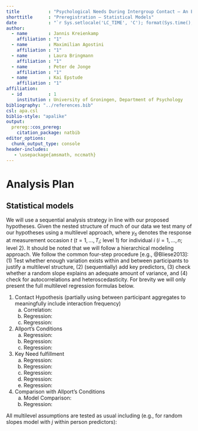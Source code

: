 ```yaml
---
title           : "Psychological Needs During Intergroup Contact — An Extensive Longitudinal Study (Young Medical Professionals Sample)"
shorttitle      : "Preregistration — Statistical Models"
date            : "`r Sys.setlocale('LC_TIME', 'C'); format(Sys.time(), '%d\\\\. %B %Y')`"
author: 
  - name        : Jannis Kreienkamp
    affiliation : "1"
  - name        : Maximilian Agostini
    affiliation : "1"
  - name        : Laura Bringmann
    affiliation : "1"
  - name        : Peter de Jonge
    affiliation : "1"
  - name        : Kai Epstude
    affiliation : "1"
affiliation:
  - id          : 1
    institution : University of Groningen, Department of Psychology
bibliography: "../references.bib"
csl: apa.csl
biblio-style: "apalike" 
output: 
  prereg::cos_prereg:
    citation_package: natbib
editor_options: 
  chunk_output_type: console
header-includes:
   - \usepackage{amsmath, nccmath}
---
```


# Analysis Plan
<!-- You may describe one or more confirmatory analysis in this preregistration. Please remember that all analyses specified below must be reported in the final article, and any additional analyses must be noted as exploratory or hypothesis generating.

A confirmatory analysis plan must state up front which variables are predictors (independent) and which are the outcomes (dependent), otherwise it is an exploratory analysis. You are allowed to describe any exploratory work here, but a clear confirmatory analysis is required. -->


## Statistical models
<!-- What statistical model will you use to test each hypothesis? Please include the type of model (e.g. ANOVA, multiple regression, SEM, etc) and the specification of the model (this includes each variable that will be included as predictors, outcomes, or covariates). Please specify any interactions, subgroup analyses, pairwise or complex contrasts, or follow-up tests from omnibus tests. If you plan on using any positive controls, negative controls, or manipulation checks you may mention that here. Remember that any test not included here must be noted as an exploratory test in your final article.

This is perhaps the most important and most complicated question within the preregistration. As with all of the other questions, the key is to provide a specific recipe for analyzing the collected data. Ask yourself: is enough detail provided to run the same analysis again with the information provided by the user? Be aware for instances where the statistical models appear specific, but actually leave openings for the precise test. See the following examples:

- If someone specifies a 2x3 ANOVA with both factors within subjects, there is still flexibility with the various types of ANOVAs that could be run. Either a repeated measures ANOVA (RMANOVA) or a multivariate ANOVA (MANOVA) could be used for that design, which are two different tests. 
- If you are going to perform a sequential analysis and check after 50, 100, and 150 samples, you must also specify the p-values you’ll test against at those three points.

Example:  We will use a one-way between subjects ANOVA to analyze our results. The manipulated, categorical independent variable is 'sugar' whereas the dependent variable is our taste index. -->

We will use a sequential analysis strategy in line with our proposed hypotheses. Given the nested structure of much of our data we test many of our hypotheses using a multilevel approach, where $y_{ti}$ denotes the response at measurement occasion $t$ ($t = 1, ...,T_i$; level 1) for individual $i$ ($i = 1, ..., n$; level 2). It should be noted that we will follow a hierarchical modeling approach. We follow the common four-step procedure [e.g., @Bliese2013]: (1) Test whether enough variation exists within and between participants to justify a multilevel structure, (2) (sequentially) add key predictors, (3) check whether a random slope explains an adequate amount of variance, and (4) check for autocorrelations and heteroscedasticity. For brevity we will only present the full multilevel regression formulas below.

\setlength{\abovedisplayskip}{0pt}
\setlength{\belowdisplayskip}{0pt}
\setlength{\abovedisplayshortskip}{0pt}
\setlength{\belowdisplayshortskip}{0pt}

1. Contact Hypothesis (partially using between participant aggregates to meaningfully include interaction frequency)
    a. Correlation:
      \begin{fleqn}[\parindent] 
        \begin{equation}
          r_{ContactFreq, Attitude} \neq 0
        \end{equation}
      \end{fleqn}
    a. Regression:
        <!-- 
          Explanation: 
          - 'fleqn' aligns whole math left 
          - 'equation' adds number
          - 'split' aligns after level header
          - 'aligned[t]' aligns after equal sign
        -->
        \begin{fleqn}[\parindent] 
        \begin{equation}
          \begin{split}
            \textrm{Level 1:} &
              \begin{aligned}[t]
                \ Attitude_{ti} =  &\ \beta_{0i} + \beta_{1i}OutgroupInteraction_{ti} + \\
                                   &\ \beta_{2i}NonOutgroupInteraction_{ti} + e_{ti}
              \end{aligned} \\
            \textrm{Level 2:} &\ \beta_{0i} = \gamma_{00} + u_{0i} \\
                              &\ \beta_{1i} = \gamma_{10} + u_{1i} \\
                              &\ \beta_{2i} = \gamma_{20} + u_{2i}
          \end{split} 
        \end{equation}
        \end{fleqn}
    a. Regression: 
      \begin{fleqn}[\parindent] 
        \begin{equation}
          Attitude = ContactFreq \times AverageQual
        \end{equation}
      \end{fleqn}
1. Allport's Conditions
    a. Regression:
        \begin{fleqn}[\parindent]
          \begin{equation} \label{eq:SlopesAttAllport}
            \begin{split}
                \textrm{Level 1:} &\ Attitude_{ti} = \beta_{0i} + \beta_{1i}AllportConditions_{ti} + e_{ti}\\
                \textrm{Level 2:} &\ \beta_{0i} = \gamma_{00} + u_{0i} \\
                                  &\ \beta_{1i} = \gamma_{10} + u_{1i}
            \end{split}
          \end{equation}
        \end{fleqn}
    a. Regression:
        \begin{fleqn}[\parindent]
          \begin{equation} \label{eq:SlopesQualAllport}
            \begin{split}
                \textrm{Level 1:} &\ InteractionQuality_{ti} = \beta_{0i} + \beta_{1i}AllportConditions_{ti} + e_{ti}\\
                \textrm{Level 2:} &\ \beta_{0i} = \gamma_{00} + u_{0i} \\
                                  &\ \beta_{1i} = \gamma_{10} + u_{1i}
            \end{split}
          \end{equation}
        \end{fleqn}
    a. Regression:
        \begin{fleqn}[\parindent]
          \begin{equation} \label{eq:SlopesAttAllportQual}
            \begin{split}
              \textrm{Level 1:} &
                \begin{aligned}[t]
                  \ Attitude_{ti} =  &\ \beta_{0i} + \beta_{1i}AllportConditions_{ti} + \\
                                     &\ \beta_{2i}InteractionQuality_{ti} + e_{ti}
                \end{aligned} \\
              \textrm{Level 2:} &\ \beta_{0i} = \gamma_{00} + u_{0i} \\
                                &\ \beta_{1i} = \gamma_{10} + u_{1i} \\
                                &\ \beta_{2i} = \gamma_{20} + u_{2i}
            \end{split} 
          \end{equation}
        \end{fleqn}  
1. Key Need fulfillment
    a. Regression: 
        \begin{fleqn}[\parindent]
          \begin{equation} \label{eq:SlopesAttCore}
            \begin{split}
                \textrm{Level 1:} &\ Attitude_{ti} = \beta_{0i} + \beta_{1i}KeyNeedFulfill_{ti} + e_{ti}\\
                \textrm{Level 2:} &\ \beta_{0i} = \gamma_{00} + u_{0i} \\
                                  &\ \beta_{1i} = \gamma_{10} + u_{1i}
            \end{split}
          \end{equation}
        \end{fleqn}
    a. Regression:
        \begin{fleqn}[\parindent]
          \begin{equation} \label{eq:SlopesQltCore}
            \begin{split}
                \textrm{Level 1:} &\ InteractionQuality_{ti} = \beta_{0i} + \beta_{1i}KeyNeedFulfill_{ti} + e_{ti}\\
                \textrm{Level 2:} &\ \beta_{0i} = \gamma_{00} + u_{0i} \\
                                  &\ \beta_{1i} = \gamma_{10} + u_{1i}
            \end{split}
          \end{equation}
        \end{fleqn}
    a. Regression:
        \begin{fleqn}[\parindent]
          \begin{equation} \label{eq:SlopesAttCoreQual}
            \begin{split}
              \textrm{Level 1:} &
                \begin{aligned}[t]
                  \ Attitude_{ti} =  &\ \beta_{0i} + \beta_{1i}KeyNeedFulfill_{ti} + \\
                                     &\ \beta_{2i}InteractionQuality_{ti} + e_{ti}
                \end{aligned} \\
              \textrm{Level 2:} &\ \beta_{0i} = \gamma_{00} + u_{0i} \\
                                &\ \beta_{1i} = \gamma_{10} + u_{1i} \\
                                &\ \beta_{2i} = \gamma_{20} + u_{2i}
            \end{split} 
          \end{equation}
        \end{fleqn}
    a. Regression: 
        \begin{fleqn}[\parindent]
          \begin{equation} \label{eq:SlopesAttCoreQualX}
            \begin{split}
              \textrm{Level 1:} &
                \begin{aligned}[t]
                  \ Attitude_{ti} =  &\ \beta_{0i} + \beta_{1i}KeyNeedFulfill_{ti} + \\
                                     &\ \beta_{2i}InteractionQuality_{ti} + \\
                                     &\ \beta_{3i}KeyNeedFulfill*InteractionQuality_{ti} + e_{ti}
                \end{aligned} \\
              \textrm{Level 2:} &\ \beta_{0i} = \gamma_{00} + u_{0i} \\
                                &\ \beta_{1i} = \gamma_{10} + u_{1i} \\
                                &\ \beta_{2i} = \gamma_{20} + u_{2i} \\
                                &\ \beta_{3i} = \gamma_{30} + u_{3i}
            \end{split} 
          \end{equation}
        \end{fleqn}
    a. Regression: 
        \begin{fleqn}[\parindent]
          \begin{equation} \label{eq:SlopesAttCoreSdt}
            \begin{split}
              \textrm{Level 1:} &
                \begin{aligned}[t]
                  \ Attitude_{ti} =  &\ \beta_{0i} + \beta_{1i}KeyNeedFulfill_{ti} + \beta_{2i}Autonomy_{ti} + \\
                                     &\ \beta_{3i}Competence_{ti} + \beta_{4i}Relatedness_{ti} + e_{ti}
                \end{aligned} \\
              \textrm{Level 2:} &\ \beta_{0i} = \gamma_{00} + u_{0i} \\
                                &\ \beta_{1i} = \gamma_{10} + u_{1i} \\
                                &\ \beta_{2i} = \gamma_{20} + u_{2i} \\
                                &\ \beta_{3i} = \gamma_{30} + u_{3i} \\
                                &\ \beta_{4i} = \gamma_{40} + u_{4i}
            \end{split} 
          \end{equation}
        \end{fleqn}
1. Comparison with Allport's Conditions
    a. Model Comparison:
      \begin{fleqn}[\parindent] 
        \begin{equation}
          AIC_{KeyNeedModel} < AIC_{AllportModel}
        \end{equation}
      \end{fleqn}
    a. Regression: 
        \begin{fleqn}[\parindent]
          \begin{equation} \label{eq:SlopesAttCoreAllport}
            \begin{split}
              \textrm{Level 1:} &
                \begin{aligned}[t]
                  \ Attitude_{ti} =  &\ \beta_{0i} + \beta_{1i}KeyNeedFulfill_{ti} + \\
                                     &\ \beta_{2i}AllportConditions_{ti} + e_{ti}
                \end{aligned} \\
              \textrm{Level 2:} &\ \beta_{0i} = \gamma_{00} + u_{0i} \\
                                &\ \beta_{1i} = \gamma_{10} + u_{1i} \\
                                &\ \beta_{2i} = \gamma_{20} + u_{2i}
            \end{split} 
          \end{equation}
        \end{fleqn}
        
All multilevel assumptions are tested as usual including (e.g., for random slopes model with _j_ within person predictors):

\begin{flalign}
  &\textrm{Level 1 Variance:}\ e_{ti} \sim \mathcal{N}(0,\sigma^2) \\
  &\textrm{Level 2 Variance:}\ \begin{bmatrix} u_{0i}\\ \vdots\\ u_{ji}\end{bmatrix} 
  \sim \mathcal{N}
  \begin{pmatrix}
    \begin{bmatrix} 
      0 \\ 
      \vdots \\
      0
    \end{bmatrix}, 
    \begin{bmatrix} 
      \tau_{00}^2 &  & \\ 
      \vdots & \ddots & \\
      \tau_{j0} & \ldots & \tau_{jj}^2
    \end{bmatrix}
  \end{pmatrix}
\end{flalign}

## 
\vspace{-2pc}
\setlength{\parindent}{-0.5in}
\setlength{\leftskip}{-1in}
\setlength{\parskip}{8pt}
\noindent
